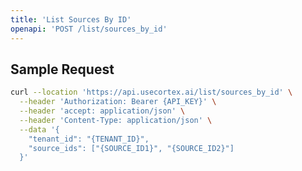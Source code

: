 ```yaml
---
title: 'List Sources By ID'
openapi: 'POST /list/sources_by_id'
---
```


## Sample Request

```bash
curl --location 'https://api.usecortex.ai/list/sources_by_id' \
  --header 'Authorization: Bearer {API_KEY}' \
  --header 'accept: application/json' \
  --header 'Content-Type: application/json' \
  --data '{
    "tenant_id": "{TENANT_ID}",
    "source_ids": ["{SOURCE_ID1}", "{SOURCE_ID2}"]
  }'
```
